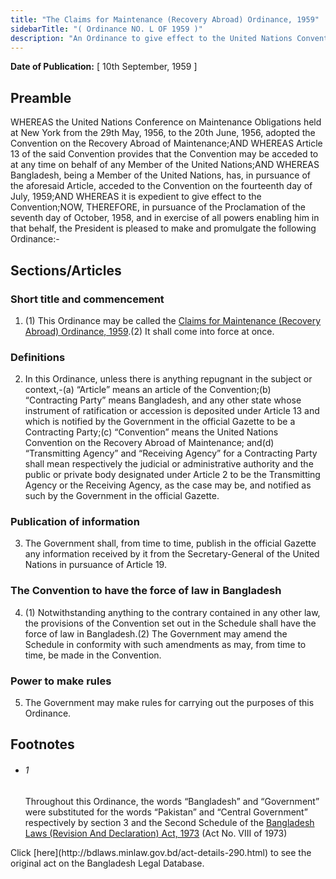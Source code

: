 ```yaml
---
title: "The Claims for Maintenance (Recovery Abroad) Ordinance, 1959"
sidebarTitle: "( Ordinance NO. L OF 1959 )"
description: "An Ordinance to give effect to the United Nations Convention on the Recovery Abroad of Claims for Maintenance.1♣"
---
```


**Date of Publication:** [ 10th September, 1959 ]

## Preamble

WHEREAS the United Nations Conference on Maintenance Obligations held at New York from the 29th May, 1956, to the 20th June, 1956, adopted the Convention on the Recovery Abroad of Maintenance;AND WHEREAS Article 13 of the said Convention provides that the Convention may be acceded to at any time on behalf of any Member of the United Nations;AND WHEREAS Bangladesh, being a Member of the United Nations, has, in pursuance of the aforesaid Article, acceded to the Convention on the fourteenth day of July, 1959;AND WHEREAS it is expedient to give effect to the Convention;NOW, THEREFORE, in pursuance of the Proclamation of the seventh day of October, 1958, and in exercise of all powers enabling him in that behalf, the President is pleased to make and promulgate the following Ordinance:-

## Sections/Articles

### Short title and commencement

1. (1) This Ordinance may be called the [Claims for Maintenance (Recovery Abroad) Ordinance, 1959](/laws/volume-12/act-290 "Claims for Maintenance (Recovery Abroad) Ordinance, 1959").(2) It shall come into force at once.

### Definitions

2. In this Ordinance, unless there is anything repugnant in the subject or context,-(a) “Article” means an article of the Convention;(b) “Contracting Party” means Bangladesh, and any other state whose instrument of ratification or accession is deposited under Article 13 and which is notified by the Government in the official Gazette to be a Contracting Party;(c) “Convention” means the United Nations Convention on the Recovery Abroad of Maintenance; and(d) “Transmitting Agency” and “Receiving Agency” for a Contracting Party shall mean respectively the judicial or administrative authority and the public or private body designated under Article 2 to be the Transmitting Agency or the Receiving Agency, as the case may be, and notified as such by the Government in the official Gazette.

### Publication of information

3. The Government shall, from time to time, publish in the official Gazette any information received by it from the Secretary-General of the United Nations in pursuance of Article 19.

### The Convention to have the force of law in Bangladesh

4. (1) Notwithstanding anything to the contrary contained in any other law, the provisions of the Convention set out in the Schedule shall have the force of law in Bangladesh.(2) The Government may amend the Schedule in conformity with such amendments as may, from time to time, be made in the Convention.

### Power to make rules

5. The Government may make rules for carrying out the purposes of this Ordinance.

## Footnotes

- ###### 1

  Throughout this Ordinance, the words “Bangladesh” and “Government” were substituted for the words “Pakistan” and “Central Government” respectively by section 3 and the Second Schedule of the [Bangladesh Laws (Revision And Declaration) Act, 1973](/laws/volume-17/act-430 "Bangladesh Laws (Revision And Declaration) Act, 1973") (Act No. VIII of 1973)

<Note>
  Click [here](http://bdlaws.minlaw.gov.bd/act-details-290.html) to see the original act on the Bangladesh Legal Database.
</Note>
